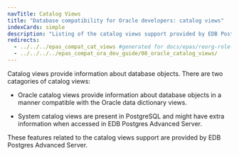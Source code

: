 ```yaml
---
navTitle: Catalog Views
title: "Database compatibility for Oracle developers: catalog views"
indexCards: simple
description: "Listing of the catalog views support provided by EDB Postgres Advanced Server"
redirects:
  - ../../../epas_compat_cat_views #generated for docs/epas/reorg-role-use-case-mode
  - ../../../../epas_compat_ora_dev_guide/08_oracle_catalog_views/
---
```


Catalog views provide information about database objects. There are two catagories of catalog views:

- Oracle catalog views provide information about database objects in a manner compatible with the Oracle data dictionary views.

- System catalog views are present in PostgreSQL and might have extra information when accessed in EDB Postgres Advanced Server.

These features related to the catalog views support are provided by EDB Postgres Advanced Server.